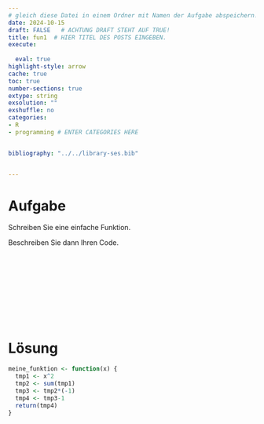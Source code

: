 ```yaml
---
# gleich diese Datei in einem Ordner mit Namen der Aufgabe abspeichern!
date: 2024-10-15
draft: FALSE   # ACHTUNG DRAFT STEHT AUF TRUE!
title: fun1  # HIER TITEL DES POSTS EINGEBEN.
execute: 
  
  eval: true 
highlight-style: arrow 
cache: true
toc: true
number-sections: true
extype: string
exsolution: ""
exshuffle: no
categories:
- R
- programming # ENTER CATEGORIES HERE


bibliography: "../../library-ses.bib"


---
```







# Aufgabe

Schreiben Sie eine einfache Funktion.

Beschreiben Sie dann Ihren Code.




</br>
</br>
</br>
</br>
</br>
</br>
</br>
</br>







# Lösung



```r

meine_funktion <- function(x) {
  tmp1 <- x^2
  tmp2 <- sum(tmp1)
  tmp3 <- tmp2*(-1)
  tmp4 <- tmp3-1
  return(tmp4)
}

```


